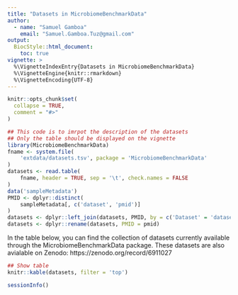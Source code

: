 ```yaml
---
title: "Datasets in MicrobiomeBenchmarkData"
author:
  - name: "Samuel Gamboa"
    email: "Samuel.Gamboa.Tuz@gmail.com"
output: 
  BiocStyle::html_document:
    toc: true
vignette: >
  %\VignetteIndexEntry{Datasets in MicrobiomeBenchmarkData}
  %\VignetteEngine{knitr::rmarkdown}
  %\VignetteEncoding{UTF-8}
---
```


```r
knitr::opts_chunk$set(
  collapse = TRUE,
  comment = "#>"
)
```

```r
## This code is to imrpot the description of the datasets
## Only the table should be displayed on the vignette
library(MicrobiomeBenchmarkData)
fname <- system.file(
    'extdata/datasets.tsv', package = 'MicrobiomeBenchmarkData'
)
datasets <- read.table(
    fname, header = TRUE, sep = '\t', check.names = FALSE
)
data('sampleMetadata')
PMID <- dplyr::distinct(
    sampleMetadata[, c('dataset', 'pmid')]
)
datasets <- dplyr::left_join(datasets, PMID, by = c('Dataset' = 'dataset'))
datasets <- dplyr::rename(datasets, PMID = pmid)
```

In the table below, you can find the collection of datasets currently available
through the MicrobiomeBenchmarkData package. These datasets are also avialable
on Zenodo: https://zenodo.org/record/6911027

```r
## Show table
knitr::kable(datasets, filter = 'top')
```

```r
sessionInfo()
```


